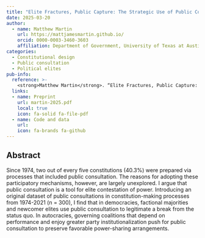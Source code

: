 ```yaml
---
title: "Elite Fractures, Public Capture: The Strategic Use of Public Consultation in Global Constitution-Making"
date: 2025-03-20
author:
  - name: Matthew Martin
    url: https://mattjamesmartin.github.io/
    orcid: 0000-0003-3460-3603
    affiliation: Department of Government, University of Texas at Austin
categories: 
  - Constitutional design
  - Public consultation 
  - Political elites
pub-info:
  reference: >-
    <strong>Matthew Martin</strong>. “Elite Fractures, Public Capture: The Strategic Use of Public Consultation in Global Constitution-Making,” <em>Journal of Law and CourtsE</em> (forthcoming).
  links:
  - name: Preprint
    url: martin-2025.pdf
    local: true
    icon: fa-solid fa-file-pdf
  - name: Code and data
    url: 
    icon: fa-brands fa-github
---
```


## Abstract

Since 1974, two out of every five constitutions (40.3%) were prepared via processes that included public consultation. The reasons for adopting these participatory mechanisms, however, are largely unexplored. I argue that public consultation is a tool for elite contestation of power. Introducing an original dataset of public consultations in constitution-making processes from 1974-2021 (n = 300), I find that in democracies, factional majorities and newcomer elites use public consultation to legitimate a break from the status quo. In autocracies, governing coalitions that depend on performance and enjoy greater party institutionalization push for public consultation to preserve favorable power-sharing arrangements.
